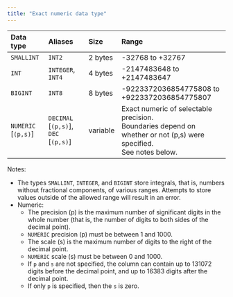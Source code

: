 ---
title: "Exact numeric data type"
---

| Data type           | Aliases                              | Size     | Range                                                                                                                         |
| :------------------ | :----------------------------------- | :------- | :---------------------------------------------------------------------------------------------------------------------------- |
| `SMALLINT`          | `INT2`                               | 2 bytes  | -32768 to \+32767                                                                                                             |
| `INT`               | `INTEGER`, <br /> `INT4`             | 4 bytes  | -2147483648 to \+2147483647                                                                                                   |
| `BIGINT`            | `INT8`                               | 8 bytes  | -9223372036854775808 to <br /> \+9223372036854775807                                                                          |
| `NUMERIC` [`(p,s)`] | `DECIMAL` [`(p,s)`], `DEC` [`(p,s)`] | variable | Exact numeric of selectable precision. <br /> Boundaries depend on whether or not (p,s) were specified.<br />See notes below. |

Notes:

- The types `SMALLINT`, `INTEGER`, and `BIGINT` store integrals, that is, numbers without fractional components, of various ranges. Attempts to store values outside of the allowed range will result in an error.
- Numeric:
  - The precision (p) is the maximum number of significant digits in the whole number (that is, the number of digits to both sides of the decimal point).
  - `NUMERIC` precision (p) must be between 1 and 1000.
  - The scale (s) is the maximum number of digits to the right of the decimal point.
  - `NUMERIC` scale (s) must be between 0 and 1000.
  - If `p` and `s` are not specified, the column can contain up to 131072 digits before the decimal point, and up to 16383 digits after the decimal point.
  - If only `p` is specified, then the `s` is zero.